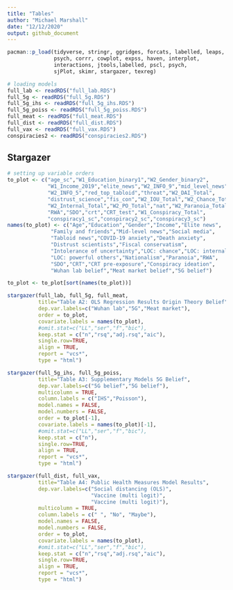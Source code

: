 ```yaml
---
title: "Tables"
author: "Michael Marshall"
date: "12/12/2020"
output: github_document
---
```


```r
pacman::p_load(tidyverse, stringr, ggridges, forcats, labelled, leaps,
               psych, corrr, cowplot, expss, haven, interplot,
               interactions, jtools,labelled, pscl, psych, 
               sjPlot, skimr, stargazer, texreg)
```

```r
# loading models
full_lab <- readRDS("full_lab.RDS")
full_5g <- readRDS("full_5g.RDS")
full_5g_ihs <- readRDS("full_5g_ihs.RDS")
full_5g_poiss <- readRDS("full_5g_poiss.RDS")
full_meat <- readRDS("full_meat.RDS")
full_dist <- readRDS("full_dist.RDS")
full_vax <- readRDS("full_vax.RDS")
conspiracies2 <- readRDS("conspiracies2.RDS")
```

## Stargazer

```r
# setting up variable orders
to_plot <- c("age_sc","W1_Education_binary1","W2_Gender_binary2",
             "W1_Income_2019","elite_news","W2_INFO_9","mid_level_news",
             "W2_INFO_5","red_top_tabloid","threat","W2_DAI_Total",
             "distrust_science","fis_con","W2_IOU_Total","W2_Chance_Total",
             "W2_Internal_Total","W2_PO_Total","nat","W2_Paranoia_Total",
             "RWA","SDO","crt","CRT_test","W1_Conspiracy_Total",
             "conspiracy1_sc","conspiracy2_sc","conspiracy3_sc")
names(to_plot) <- c("Age","Education","Gender","Income","Elite news",
              "Family and friends","Mid-level news","Social media",
              "Tabloid news","COVID-19 anxiety","Death anxiety",
              "Distrust scientists","Fiscal conservatism",
              "Intolerance of uncertainty","LOC: chance","LOC: internal",
              "LOC: powerful others","Nationalism","Paranoia","RWA",
              "SDO","CRT","CRT pre-exposure","Conspiracy ideation",
              "Wuhan lab belief","Meat market belief","5G belief")

to_plot <- to_plot[sort(names(to_plot))]
```


```r
stargazer(full_lab, full_5g, full_meat, 
          title="Table A2: OLS Regression Results Origin Theory Belief",
          dep.var.labels=c("Wuhan lab","5G","Meat market"),
          order = to_plot,
          covariate.labels = names(to_plot),
          #omit.stat=c("LL","ser","f","bic"),
          keep.stat = c("n","rsq","adj.rsq","aic"),
          single.row=TRUE,
          align = TRUE,
          report = "vcs*",
          type = "html")
```


```r

stargazer(full_5g_ihs, full_5g_poiss, 
          title="Table A3: Supplementary Models 5G Belief",
          dep.var.labels=c("5G belief","5G belief"),
          multicolumn = TRUE,
          column.labels = c("IHS","Poisson"),
          model.names = FALSE,
          model.numbers = FALSE,
          order = to_plot[-1],
          covariate.labels = names(to_plot)[-1],
          #omit.stat=c("LL","ser","f","bic"),
          keep.stat = c("n"),
          single.row=TRUE,
          align = TRUE,
          report = "vcs*",
          type = "html")
```


```r
stargazer(full_dist, full_vax,
          title="Table A4: Public Health Measures Model Results",
          dep.var.labels=c("Social distancing (OLS)",
                           "Vaccine (multi logit)",
                           "Vaccine (multi logit)"),
          multicolumn = TRUE,
          column.labels = c(" ", "No", "Maybe"),
          model.names = FALSE,
          model.numbers = FALSE,
          order = to_plot,
          covariate.labels = names(to_plot),
          #omit.stat=c("LL","ser","f","bic"),
          keep.stat = c("n","rsq","adj.rsq","aic"),
          single.row=TRUE,
          align = TRUE,
          report = "vcs*",
          type = "html")
```
